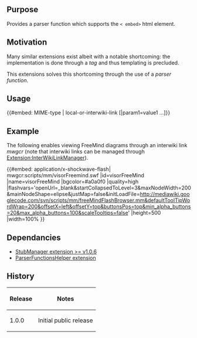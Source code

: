 {{Extension
|name        = EmbedObject
|status      = beta
|type1       = parser function
|author      = [[user:jldupont|Jean-Lou Dupont]]
|version     = 1.0.0
|update      =
|mediawiki   = 1.10, 1.11
|download    = [http://mediawiki.googlecode.com/svn/tags/EmbedObject SVN]
|readme      =
|changelog   = See SVN ($Id$)
|description = 
|parameters  =
|rights      =
|example     =
}}
== Purpose ==
Provides a parser function which supports the <code>< embed></code> html element.

== Motivation ==
Many similar extensions exist albeit with a notable shortcoming: the implementation is done through a ''tag'' and thus templating is precluded.

This extensions solves this shortcoming through the use of a ''parser function''.

== Usage ==
<nowiki>{{#embed: MIME-type | local-or-interwiki-link [|param1=value1 ...]}}</nowiki>

== Example ==
The following enables viewing FreeMind diagrams through an interwiki link ''mwgcr'' (note that interwiki links can be managed through [[Extension:InterWikiLinkManager]]).

{{#embed: application/x-shockwave-flash| mwgcr:scripts/mm/visorFreemind.swf
|id=visorFreeMind
|name=visorFreeMind
|bgcolor=#a0a0f0
|quality=high
|flashvars='openUrl=_blank&amp;startCollapsedToLevel=3&amp;maxNodeWidth=200&amp;mainNodeShape=elipse&amp;justMap=false&amp;initLoadFile=http://mediawiki.googlecode.com/svn/scripts/mm/freeMindFlashBrowser.mm&amp;defaultToolTipWordWrap=200&amp;offsetX=left&amp;offsetY=top&amp;buttonsPos=top&amp;min_alpha_buttons=20&amp;max_alpha_buttons=100&amp;scaleTooltips=false'
|height=500
|width=100%
}}

== Dependancies ==
* [[Extension:StubManager|StubManager extension >= v1.0.6]]
* [[Extension:ParserFunctionsHelper|ParserFunctionsHelper extension]]

{{Pear|EmbedObject}}

== History ==
{|border=1
! Release !! Notes
|-
| 1.0.0 || Initial public release
|}
